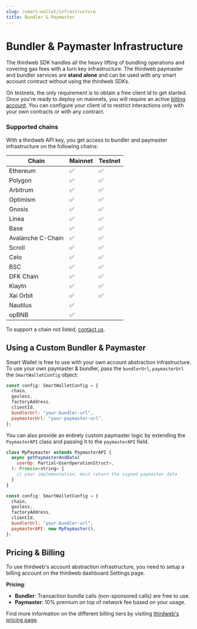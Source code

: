 ```yaml
---
slug: /smart-wallet/infrastructure
title: Bundler & Paymaster
---
```


# Bundler & Paymaster Infrastructure

The thirdweb SDK handles all the heavy lifting of bundling operations and covering gas fees with a turn key infrastructure.
The thirdweb paymaster and bundler services are **stand alone** and can be used with any smart account contract without using the thirdweb SDKs.

On testnets, the only requirement is to obtain a free client id to get started.
Once you're ready to deploy on mainnets, you will require an active [billing account](https://thirdweb.com/dashboard/settings).
You can configure your client id to restrict interactions only with your own contracts or with any contract.

### Supported chains

With a thirdweb API key, you get access to bundler and paymaster infrastructure on the following chains:

| Chain             | Mainnet | Testnet |
| ----------------- | ------- | ------- |
| Ethereum          | ✅      | ✅      |
| Polygon           | ✅      | ✅      |
| Arbitrum          | ✅      | ✅      |
| Optimism          | ✅      | ✅      |
| Gnosis            | ✅      | ✅      |
| Linea             | ✅      | ✅      |
| Base              | ✅      | ✅      |
| Avalanche C-Chain | ✅      | ✅      |
| Scroll            | ✅      | ✅      |
| Celo              | ✅      | ✅      |
| BSC               | ✅      | ✅      |
| DFK Chain         | ✅      | ✅      |
| Klaytn            | ✅      | ✅      |
| Xai Orbit         | ✅      | ✅      |
| Nautilus          | ✅      |         |
| opBNB             | ✅      |         |

To support a chain not listed, [contact us](https://thirdweb.typeform.com/to/Q93CVgUc?typeform-source=thirdweb-www-git-mariano-ftd-1670.thirdweb-preview.com).

## Using a Custom Bundler & Paymaster

Smart Wallet is free to use with your own account abstraction infrastructure. To use your own paymaster & bundler,
pass the `bundlerUrl`, `paymasterUrl` the `SmartWalletConfig` object:

```javascript
const config: SmartWalletConfig = {
  chain,
  gasless,
  factoryAddress,
  clientId,
  bundlerUrl: "your-bundler-url",
  paymasterUrl: "your-paymaster-url",
};
```

You can also provide an entirely custom paymaster logic by extending the `PaymasterAPI` class and passing it to the `paymasterAPI` field.

```javascript
class MyPaymaster extends PaymasterAPI {
  async getPaymasterAndData(
    userOp: Partial<UserOperationStruct>,
  ): Promise<string> {
    // your implementation, must return the signed paymaster data
  }
}

const config: SmartWalletConfig = {
  chain,
  gasless,
  factoryAddress,
  clientId,
  bundlerUrl: "your-bundler-url",
  paymasterAPI: new MyPaymaster(),
};
```

## Pricing & Billing

To use thirdweb's account abstraction infrastructure, you need to setup a billing account on the thirdweb dashboard Settings page.

**Pricing**:

- **Bundler**: Transaction bundle calls (non-sponsored calls) are free to use.
- **Paymaster**: 10% premium on top of network fee based on your usage.

Find more information on the different billing tiers by visiting [thirdweb's pricing page](https://thirdweb.com/pricing).
